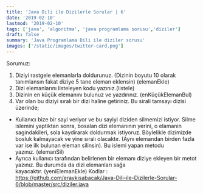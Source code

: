 ```yaml
---
title: 'Java Dili ile Dizilerle Sorular | 6'
date: '2019-02-10'
lastmod: '2019-02-10'
tags: ['java', 'algoritma', 'java programlama sorusu','diziler']
draft: false
summary: 'Java Programlama Dili ile diziler sorusu'
images: ['/static/images/twitter-card.png']
---
```

Sorumuz:
1. Diziyi rastgele elemanlarla doldurunuz. (Dizinin boyutu 10 olarak tanımlansın fakat diziye 5 tane eleman eklensin) (elemanEkle)
2. Dizi elemanlarını listeleyen kodu yazınız.(listele)
3. Dizinin en küçük elemanını bulunuz ve yazdırınız. (enKüçükElemanBul)
4. Var olan bu diziyi sıralı bir dizi haline getiriniz. Bu sirali tamsayı dizisi üzerinde;
* Kullanıcı bize bir sayi veriyor ve bu sayiyi diziden silmemizi istiyor. Silme islemini yaptiktan sonra, bosalan dizi elemanının yerini, o elamanin sagindakileri, sola kaydirarak doldurmak istiyoruz. Böylelikle dizimizde bosluk kalmayacak ve yine sıralı olacaktır. (Aynı elemandan birden fazla var ise ilk bulunan eleman silinsin). Bu islemi yapan metodu yazınız. (elemanSil)
* Ayrıca kullanıcı tarafından belirlenen bir elemanı diziye ekleyen bir metot yazınız. Bu durumda da dizi elemanları sağa kayacaktır. (yeniElemanEkle)
Kodlar : https://github.com/eraykisabacak/Java-Dili-ile-Dizilerle-Sorular-6/blob/master/src/diziler.java
